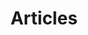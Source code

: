 ---
title: "Articles"
description: "Leatest articles published in the Astro News."
blocks:
  - name: "HEADER"
    title: "Latest Articles"
---